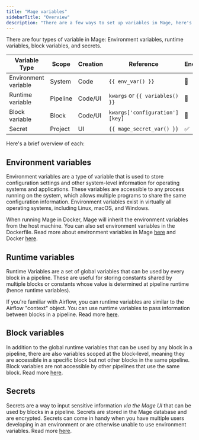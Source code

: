 ```yaml
---
title: "Mage variables"
sidebarTitle: "Overview"
description: "There are a few ways to set up variables in Mage, here's how you can use them to make the best pipelines the world has ever seen. 🌎"
---
```


There are four types of variable in Mage: Environment variables, runtime variables, block variables, and secrets.

| Variable Type        | Scope    | Creation | Reference                       | Encrypted |
| -------------------- | -------- | -------- | ------------------------------- | --------- |
| Environment variable | System   | Code     | `{{ env_var() }}`               | 🚫       |
| Runtime variable     | Pipeline | Code/UI  | `kwargs` or `{{ variables() }}` | 🚫       |
| Block variable       | Block    | Code/UI  | `kwargs['configuration'][key]`  | 🚫       |
| Secret               | Project  | UI       | `{{ mage_secret_var() }}`       | ✅        |

Here's a brief overview of each:

## Environment variables

Environment variables are a type of variable that is used to store configuration settings and other system-level information for operating systems and applications. These variables are accessible to any process running on the system, which allows multiple programs to share the same configuration information. Environment variables exist in virtually all operating systems, including Linux, macOS, and Windows.

When running Mage in Docker, Mage will inherit the environment variables from the host machine. You can also set environment variables in the Dockerfile. Read more about environment variables in Mage [here](/development/variables/environment-variables) and Docker [here](https://docs.docker.com/compose/environment-variables/set-environment-variables/).

## Runtime variables

Runtime Variables are a set of global variables that can be used by every block in a pipeline. These are useful for storing constants shared by multiple blocks or constants whose value is determined at pipeline runtime (hence runtime variables).

If you're familiar with Airflow, you can runtime variables are similar to the Airflow "context" object. You can use runtime variables to pass information between blocks in a pipeline. Read more [here](/getting-started/runtime-variable).

## Block variables

In addition to the global runtime variables that can be used by any block in a pipeline, there are also variables scoped at the block-level, meaning they are accessible in a specific block but not other blocks in the same pipeline. Block variables are not accessible by other pipelines that use the same block. Read more [here](/development/variables/block-variables).

## Secrets

Secrets are a way to input sensitive information _via the Mage UI_ that can be used by blocks in a pipeline. Secrets are stored in the Mage database and are encrypted. Secrets can come in handy when you have multiple users developing in an environment or are otherwise unable to use environment variables. Read more [here](/development/variables/secrets).
